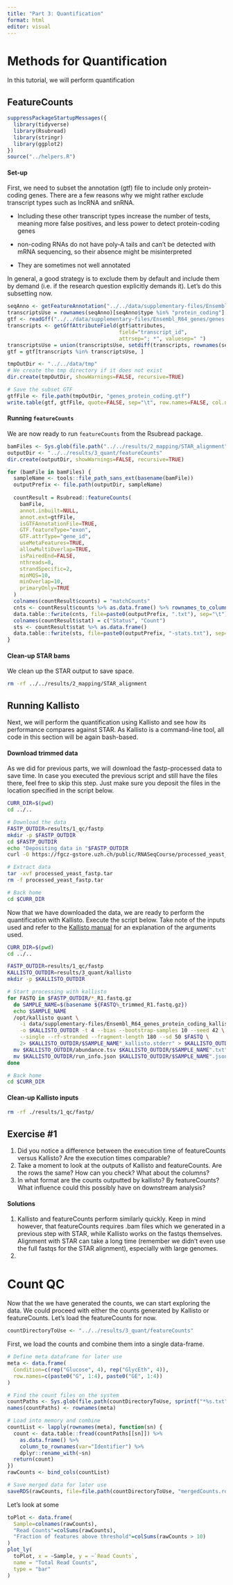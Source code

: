 ```yaml
---
title: "Part 3: Quantification"
format: html
editor: visual
---
```


# Methods for Quantification

In this tutorial, we will perform quantification

## FeatureCounts

```r
suppressPackageStartupMessages({
  library(tidyverse)
  library(Rsubread)
  library(stringr)
  library(ggplot2)
})
source("../helpers.R")
```

#### Set-up

First, we need to subset the annotation (gtf) file to include only protein-coding genes. There are a few reasons why we might rather exclude transcript types such as lncRNA and snRNA.

-   Including these other transcript types increase the number of tests, meaning more false positives, and less power to detect protein-coding genes

-   non-coding RNAs do not have poly-A tails and can't be detected with mRNA sequencing, so their absence might be misinterpreted

-   They are sometimes not well annotated

In general, a good strategy is to exclude them by default and include them by demand (i.e. if the research question explicitly demands it). Let's do this subsetting now.

```r
seqAnno <- getFeatureAnnotation("../../data/supplementary-files/Ensembl_R64_genes/genes_annotation_byTranscript.txt", dataFeatureType="transcript")
transcriptsUse = rownames(seqAnno)[seqAnno$type %in% "protein_coding"]
gtf <- readGff("../../data/supplementary-files/Ensembl_R64_genes/genes.gtf")
transcripts <- getGffAttributeField(gtf$attributes,
                                    field="transcript_id", 
                                    attrsep="; *", valuesep=" ")
transcriptsUse = union(transcriptsUse, setdiff(transcripts, rownames(seqAnno))) ## add those where we have no info, e.g. spikes
gtf = gtf[transcripts %in% transcriptsUse, ]

tmpOutDir <- "../../data/tmp"
# We create the tmp directory if it does not exist
dir.create(tmpOutDir, showWarnings=FALSE, recursive=TRUE)

# Save the subset GTF
gtfFile <- file.path(tmpOutDir, "genes_protein_coding.gtf")
write.table(gtf, gtfFile, quote=FALSE, sep="\t", row.names=FALSE, col.names=FALSE)
```

#### Running `featureCounts`

We are now ready to run `featureCounts` from the Rsubread package.

```r
bamFiles <- Sys.glob(file.path("../../results/2_mapping/STAR_alignment", "*bam"))
outputDir <- "../../results/3_quant/featureCounts"
dir.create(outputDir, showWarnings=FALSE, recursive=TRUE)

for (bamFile in bamFiles) {
  sampleName <- tools::file_path_sans_ext(basename(bamFile))
  outputPrefix <- file.path(outputDir, sampleName)
  
  countResult = Rsubread::featureCounts(
    bamFile, 
    annot.inbuilt=NULL,
    annot.ext=gtfFile,
    isGTFAnnotationFile=TRUE,
    GTF.featureType="exon",
    GTF.attrType="gene_id",
    useMetaFeatures=TRUE,
    allowMultiOverlap=TRUE,
    isPairedEnd=FALSE, 
    nthreads=8, 
    strandSpecific=2,
    minMQS=10,
    minOverlap=10,
    primaryOnly=TRUE
  )
  colnames(countResult$counts) = "matchCounts"
  cnts <- countResult$counts %>% as.data.frame() %>% rownames_to_column("Identifier")
  data.table::fwrite(cnts, file=paste0(outputPrefix, ".txt"), sep="\t")
  colnames(countResult$stat) = c("Status", "Count")
  sts <- countResult$stat %>% as.data.frame()
  data.table::fwrite(sts, file=paste0(outputPrefix, "-stats.txt"), sep="\t")
}
```

#### Clean-up STAR bams

We clean up the STAR output to save space.

```bash
rm -rf ../../results/2_mapping/STAR_alignment
```

## Running Kallisto

Next, we will perform the quantification using Kallisto and see how its performance compares against STAR. As Kallisto is a command-line tool, all code in this section will be again bash-based.

#### Download trimmed data

As we did for previous parts, we will download the fastp-processed data to save time. In case you executed the previous script and still have the files there, feel free to skip this step. Just make sure you deposit the files in the location specified in the script below.

```bash
CURR_DIR=$(pwd)
cd ../..

# Download the data
FASTP_OUTDIR=results/1_qc/fastp
mkdir -p $FASTP_OUTDIR
cd $FASTP_OUTDIR
echo "Depositing data in "$FASTP_OUTDIR
curl -O https://fgcz-gstore.uzh.ch/public/RNASeqCourse/processed_yeast_fastp.tar

# Extract data
tar -xvf processed_yeast_fastp.tar
rm -f processed_yeast_fastp.tar

# Back home
cd $CURR_DIR
```

Now that we have downloaded the data, we are ready to perform the quantification with Kallisto. Execute the script below. Take note of the inputs used and refer to the [Kallisto manual](https://pachterlab.github.io/kallisto/manual) for an explanation of the arguments used.

```bash
CURR_DIR=$(pwd)
cd ../..

FASTP_OUTDIR=results/1_qc/fastp
KALLISTO_OUTDIR=results/3_quant/kallisto
mkdir -p $KALLISTO_OUTDIR

# Start processing with kallisto
for FASTQ in $FASTP_OUTDIR/*_R1.fastq.gz
  do SAMPLE_NAME=$(basename ${FASTQ%_trimmed_R1.fastq.gz})
  echo $SAMPLE_NAME
  /opt/kallisto quant \
    -i data/supplementary-files/Ensembl_R64_genes_protein_coding_kallistoIndex/transcripts.idx \
    -o $KALLISTO_OUTDIR -t 4 --bias --bootstrap-samples 10 --seed 42 \
    --single --rf-stranded --fragment-length 180 --sd 50 $FASTQ \
    2> $KALLISTO_OUTDIR/$SAMPLE_NAME"_kallisto.stderr" > $KALLISTO_OUTDIR/$SAMPLE_NAME"_kallisto.stdout"
  mv $KALLISTO_OUTDIR/abundance.tsv $KALLISTO_OUTDIR/$SAMPLE_NAME".txt"
  mv $KALLISTO_OUTDIR/run_info.json $KALLISTO_OUTDIR/$SAMPLE_NAME".json"
done

# Back home
cd $CURR_DIR
```

#### Clean-up Kallisto inputs

```bash
rm -rf ./results/1_qc/fastp/
```

## Exercise #1

1.  Did you notice a difference between the execution time of featureCounts versus Kallisto? Are the execution times comparable?
2.  Take a moment to look at the outputs of Kallisto and featureCounts. Are the rows the same? How can you check? What about the columns?
3.  In what format are the counts outputted by kallisto? By featureCounts? What influence could this possibly have on downstream analysis?

#### Solutions

1.  Kallisto and featureCounts perform similarly quickly. Keep in mind however, that featureCounts requires .bam files which we generated in a previous step with STAR, while Kallisto works on the fastqs themselves. Alignment with STAR can take a long time (remember we didn't even use the full fastqs for the STAR alignment), especially with large genomes.
2.  

# Count QC

Now that the we have generated the counts, we can start exploring the data. We could proceed with either the counts generated by Kallisto or featureCounts. Let's load the featureCounts for now.

```r
countDirectoryToUse <- "../../results/3_quant/featureCounts"
```

First, we load the counts and combine them into a single data-frame.

```r
# Define meta dataframe for later use
meta <- data.frame(
  Condition=c(rep("Glucose", 4), rep("GlycEth", 4)),
  row.names=c(paste0("G", 1:4), paste0("GE", 1:4))
)

# Find the count files on the system
countPaths <- Sys.glob(file.path(countDirectoryToUse, sprintf("*%s.txt", rownames(meta))))
names(countPaths) <- rownames(meta)

# Load into memory and combine
countList <- lapply(rownames(meta), function(sn) {
  count <- data.table::fread(countPaths[[sn]]) %>% 
    as.data.frame() %>%
    column_to_rownames(var="Identifier") %>%
    dplyr::rename_with(~sn)
  return(count)
})
rawCounts <- bind_cols(countList)

# Save merged data for later use
saveRDS(rawCounts, file=file.path(countDirectoryToUse, "mergedCounts.rds"))
```

Let's look at some

```r
toPlot <- data.frame(
  Sample=colnames(rawCounts),
  "Read Counts"=colSums(rawCounts),
  "Fraction of features above threshold"=colSums(rawCounts > 10)
)
plot_ly(
  toPlot, x = ~Sample, y = ~`Read Counts`,
  name = "Total Read Counts",
  type = "bar"
)

```
